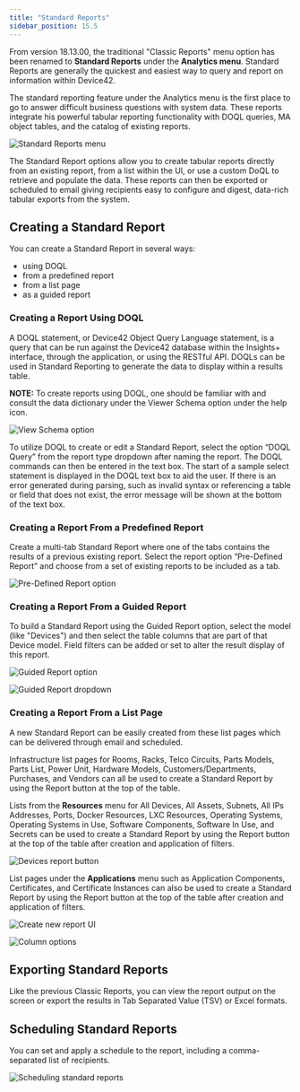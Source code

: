 ```yaml
---
title: "Standard Reports"
sidebar_position: 15.5
---
```


From version 18.13.00, the traditional "Classic Reports" menu option has been renamed to **Standard Reports** under the **Analytics menu**. Standard Reports are generally the quickest and easiest way to query and report on information within Device42. 

The standard reporting feature under the Analytics menu is the first place to go to answer difficult business questions with system data. These reports integrate his powerful tabular reporting functionality with DOQL queries, MA object tables, and the catalog of existing reports.

![Standard Reports menu](/assets/images/standard-reports/standard-report-menu.png)

The Standard Report options allow you to create tabular reports directly from an existing report, from a list within the UI, or use a custom DoQL to retrieve and populate the data. These reports can then be exported or scheduled to email giving recipients easy to configure and digest, data-rich tabular exports from the system.

## Creating a Standard Report

You can create a Standard Report in several ways:

- using DOQL
- from a predefined report
- from a list page
- as a guided report

### Creating a Report Using DOQL

A DOQL statement, or Device42 Object Query Language statement, is a query that can be run against the Device42 database within the Insights+ interface, through the application, or using the RESTful API. DOQLs can be used in Standard Reporting to generate the data to display within a results table.

**NOTE:** To create reports using DOQL, one should be familiar with and consult the data dictionary under the Viewer Schema option under the help icon.

![View Schema option](/assets/images/standard-reports/viewer-schema-option.png)

To utilize DOQL to create or edit a Standard Report, select the option “DOQL Query” from the report type dropdown after naming the report. The DOQL commands can then be entered in the text box. The start of a sample select statement is displayed in the DOQL text box to aid the user. If there is an error generated during parsing, such as invalid syntax or referencing a table or field that does not exist, the error message will be shown at the bottom of the text box.

### Creating a Report From a Predefined Report

Create a multi-tab Standard Report where one of the tabs contains the results of a previous existing report. Select the report option “Pre-Defined Report” and choose from a set of existing reports to be included as a tab.

![Pre-Defined Report option](/assets/images/standard-reports/pre-defined-report.png)

### Creating a Report From a Guided Report 

To build a Standard Report using the Guided Report option, select the model (like "Devices") and then select the table columns that are part of that Device model. Field filters can be added or set to alter the result display of this report.

![Guided Report option](/assets/images/standard-reports/guided-report-option.png)

![Guided Report dropdown](/assets/images/standard-reports/guided-report-dropdown.png)

### Creating a Report From a List Page

A new Standard Report can be easily created from these list pages which can be delivered through email and scheduled.

Infrastructure list pages for Rooms, Racks, Telco Circuits, Parts Models, Parts List, Power Unit, Hardware Models, Customers/Departments, Purchases, and Vendors can all be used to create a Standard Report by using the Report button at the top of the table.

Lists from the **Resources** menu for All Devices, All Assets, Subnets, All IPs Addresses, Ports, Docker Resources, LXC Resources, Operating Systems, Operating Systems in Use, Software Components, Software In Use, and Secrets can be used to create a Standard Report by using the Report button at the top of the table after creation and application of filters.

![Devices report button](/assets/images/standard-reports/devices-report-button.png)

List pages under the **Applications** menu such as Application Components, Certificates, and Certificate Instances can also be used to create a Standard Report by using the Report button at the top of the table after creation and application of filters.

![Create new report UI](/assets/images/standard-reports/create-new-report.png)

![Column options](/assets/images/standard-reports/create-new-report-columns.png)

## Exporting Standard Reports 

Like the previous Classic Reports, you can view the report output on the screen or export the results in Tab Separated Value (TSV) or Excel formats.

## Scheduling Standard Reports

You can set and apply a schedule to the report, including a comma-separated list of recipients.

![Scheduling standard reports](/assets/images/standard-reports/scheduling-standard-reports.png)
